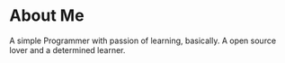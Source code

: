 # About Me

A simple Programmer with passion of learning, basically. A open source lover and a determined learner. 